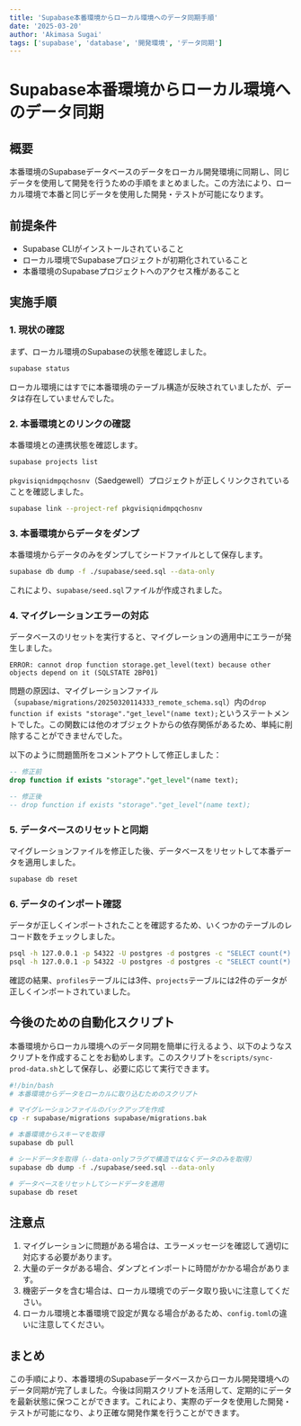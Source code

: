 ```yaml
---
title: 'Supabase本番環境からローカル環境へのデータ同期手順'
date: '2025-03-20'
author: 'Akimasa Sugai'
tags: ['supabase', 'database', '開発環境', 'データ同期']
---
```


# Supabase本番環境からローカル環境へのデータ同期

## 概要

本番環境のSupabaseデータベースのデータをローカル開発環境に同期し、同じデータを使用して開発を行うための手順をまとめました。この方法により、ローカル環境で本番と同じデータを使用した開発・テストが可能になります。

## 前提条件

- Supabase CLIがインストールされていること
- ローカル環境でSupabaseプロジェクトが初期化されていること
- 本番環境のSupabaseプロジェクトへのアクセス権があること

## 実施手順

### 1. 現状の確認

まず、ローカル環境のSupabaseの状態を確認しました。

```bash
supabase status
```

ローカル環境にはすでに本番環境のテーブル構造が反映されていましたが、データは存在していませんでした。

### 2. 本番環境とのリンクの確認

本番環境との連携状態を確認します。

```bash
supabase projects list
```

`pkgvisiqnidmpqchosnv`（Saedgewell）プロジェクトが正しくリンクされていることを確認しました。

```bash
supabase link --project-ref pkgvisiqnidmpqchosnv
```

### 3. 本番環境からデータをダンプ

本番環境からデータのみをダンプしてシードファイルとして保存します。

```bash
supabase db dump -f ./supabase/seed.sql --data-only
```

これにより、`supabase/seed.sql`ファイルが作成されました。

### 4. マイグレーションエラーの対応

データベースのリセットを実行すると、マイグレーションの適用中にエラーが発生しました。

```
ERROR: cannot drop function storage.get_level(text) because other objects depend on it (SQLSTATE 2BP01)
```

問題の原因は、マイグレーションファイル（`supabase/migrations/20250320114333_remote_schema.sql`）内の`drop function if exists "storage"."get_level"(name text);`というステートメントでした。この関数には他のオブジェクトからの依存関係があるため、単純に削除することができませんでした。

以下のように問題箇所をコメントアウトして修正しました：

```sql
-- 修正前
drop function if exists "storage"."get_level"(name text);

-- 修正後
-- drop function if exists "storage"."get_level"(name text);
```

### 5. データベースのリセットと同期

マイグレーションファイルを修正した後、データベースをリセットして本番データを適用しました。

```bash
supabase db reset
```

### 6. データのインポート確認

データが正しくインポートされたことを確認するため、いくつかのテーブルのレコード数をチェックしました。

```bash
psql -h 127.0.0.1 -p 54322 -U postgres -d postgres -c "SELECT count(*) FROM profiles;"
psql -h 127.0.0.1 -p 54322 -U postgres -d postgres -c "SELECT count(*) FROM projects;"
```

確認の結果、`profiles`テーブルには3件、`projects`テーブルには2件のデータが正しくインポートされていました。

## 今後のための自動化スクリプト

本番環境からローカル環境へのデータ同期を簡単に行えるよう、以下のようなスクリプトを作成することをお勧めします。このスクリプトを`scripts/sync-prod-data.sh`として保存し、必要に応じて実行できます。

```bash
#!/bin/bash
# 本番環境からデータをローカルに取り込むためのスクリプト

# マイグレーションファイルのバックアップを作成
cp -r supabase/migrations supabase/migrations.bak

# 本番環境からスキーマを取得
supabase db pull

# シードデータを取得（--data-onlyフラグで構造ではなくデータのみを取得）
supabase db dump -f ./supabase/seed.sql --data-only

# データベースをリセットしてシードデータを適用
supabase db reset
```

## 注意点

1. マイグレーションに問題がある場合は、エラーメッセージを確認して適切に対応する必要があります。
2. 大量のデータがある場合、ダンプとインポートに時間がかかる場合があります。
3. 機密データを含む場合は、ローカル環境でのデータ取り扱いに注意してください。
4. ローカル環境と本番環境で設定が異なる場合があるため、`config.toml`の違いに注意してください。

## まとめ

この手順により、本番環境のSupabaseデータベースからローカル開発環境へのデータ同期が完了しました。今後は同期スクリプトを活用して、定期的にデータを最新状態に保つことができます。これにより、実際のデータを使用した開発・テストが可能になり、より正確な開発作業を行うことができます。 